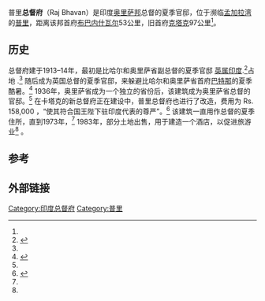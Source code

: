 {{Infobox building
| name                = 总督府
| native_name         = ରାଜଭବନ
| native_name_lang    = or
| map_type            = India Orissa
| map_alt             = 
| map_caption         = 
| coordinates         = {{coord|19.7973|85.8293|display=inline,title}}
| completion_date     = 1914
| references          = [http://www.rajbhavanodisha.gov.in/rajbhavanpuri.asp Website]
}}
普里'''总督府'''（Raj Bhavan）是印度[[奥里萨邦|奥里萨邦]]总督的夏季官邸，位于濒临[[孟加拉湾|孟加拉湾]]的[[普里|普里]]，距离该邦首府[[布巴内什瓦尔|布巴内什瓦尔]]53公里，旧首府[[克塔克|克塔克]]97公里<ref name=governorweb />。

==历史==
总督府建于1913–14年，最初是比哈尔和奥里萨省副总督的夏季官邸 [[英属印度|英属印度]].<ref name=governorweb>{{Cite web|title=Raj Bhavan, Puri|url=http://www.rajbhavanodisha.gov.in/rajbhavanpuri.asp|publisher=Raj Bhavan, Odisha|accessdate=6 August 2015|archive-date=2015-11-21|archive-url=https://web.archive.org/web/20151121021301/http://www.rajbhavanodisha.gov.in/rajbhavanpuri.asp|dead-url=yes}}</ref>占地 {{convert|30.226|acre}}.<ref name=governorweb /> 随后成为英国总督的夏季官邸，来躲避比哈尔和奥里萨省首府[[巴特那|巴特那]]的夏季酷暑。<ref name="Manti2014">{{cite book|first1=J. C.|last1=Manti|title=The Saga of Jagannatha and Badadeula at Puri: Story of Lord Jagannatha and his Temple)|url=https://books.google.com/books?id=QweqCQAAQBAJ|year=2014|publisher=Vij Books India Pvt Ltd|isbn=978-93-82652-45-8|page=XXXIV|access-date=2020-11-21|archive-date=2020-01-22|archive-url=https://web.archive.org/web/20200122044036/https://books.google.com/books?id=QweqCQAAQBAJ|dead-url=no}}</ref> 1936年，奥里萨省成为一个独立的省份后，该建筑成为奥里萨省总督的官邸。<ref name=governorweb /> 在卡塔克的新总督府正在建设中，普里总督府也进行了改造，费用为 Rs. 158,000 ，“使其符合国王陛下驻印度代表的尊严”。<ref>{{cite book|first1=Ravi|last1=Kalia|title=Bhubaneswar: From a Temple Town to a Capital City|url=https://books.google.com/books?id=F2YSPiKbmHkC|year=1994|publisher=SIU Press|isbn=978-0-8093-1876-6|page=75}}</ref>
该建筑一直用作总督的夏季住所，直到1973年，<ref name="Manti2014" /> 1983年，部分土地出售，用于建造一个酒店，以促进旅游业<ref name=governorweb />
。

==参考==
{{reflist}}

==外部链接==
{{official|http://www.rajbhavanorissa.gov.in/}}
[[Category:印度总督府|Category:印度总督府]]
[[Category:普里|Category:普里]]